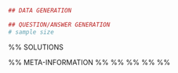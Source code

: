 ```r
## DATA GENERATION

## QUESTION/ANSWER GENERATION
# sample size

```

\begin{question}
    \puntos{3.5}La función $T(x,y)=\ln(3xy+2x^2-y)$ da la temperatura de la superficie de una montaña en la latitud $x$ y longitud $y$. Unos montañeros están perdidos en la posición $(1,2)$ y corren el riesgo de morir congelados.
    
    \begin{enumerate}
    -  ¿En qué dirección deben moverse para evitar el riesgo de congelación lo más rápidamente posible?
    -  Si se mueven en una dirección equivocada de manera que la longitud decrece la mitad de lo que aumenta la latitud, ¿aumentará o disminuirá el riesgo de hipotermia?
    -  ¿En qué dirección deben moverse para que la temperatura permanezca constante?
    \end{enumerate}
\end{question}


%% SOLUTIONS
\begin{solution}
\begin{enumerate}
-  $\nabla T(1,2)=\frac{1}{3}(5,1)$.
-  Sea $\mathbf{u}$ el vector $(1,-1/2)$, entonces $T'_{\mathbf{u}}(1,2) = \frac{3}{\sqrt{5}}$ ºC.
-  Siguiendo la dirección del vector $(1,-5)$.
\end{enumerate}
\end{solution}

%% META-INFORMATION
%% \extype{num}
%% \exsolution{Solucion}
%% \exname{derpar-gen-2}
%% \extol{0.001}
%% \degree{Todos}
 
